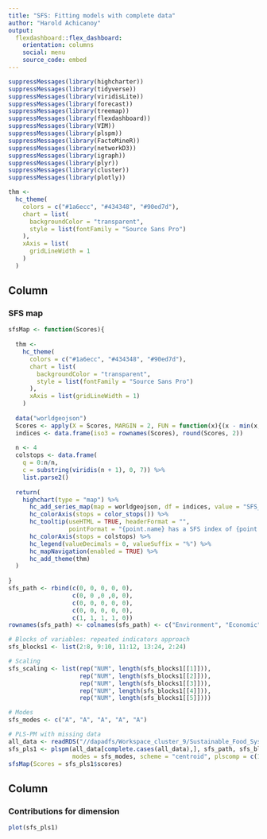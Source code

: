 ```yaml
---
title: "SFS: Fitting models with complete data"
author: "Harold Achicanoy"
output: 
  flexdashboard::flex_dashboard:
    orientation: columns
    social: menu
    source_code: embed
---
```


```r
suppressMessages(library(highcharter))
suppressMessages(library(tidyverse))
suppressMessages(library(viridisLite))
suppressMessages(library(forecast))
suppressMessages(library(treemap))
suppressMessages(library(flexdashboard))
suppressMessages(library(VIM))
suppressMessages(library(plspm))
suppressMessages(library(FactoMineR))
suppressMessages(library(networkD3))
suppressMessages(library(igraph))
suppressMessages(library(plyr))
suppressMessages(library(cluster))
suppressMessages(library(plotly))

thm <- 
  hc_theme(
    colors = c("#1a6ecc", "#434348", "#90ed7d"),
    chart = list(
      backgroundColor = "transparent",
      style = list(fontFamily = "Source Sans Pro")
    ),
    xAxis = list(
      gridLineWidth = 1
    )
  )

```

Column {data-width=600}
-----------------------------------------------------------------------

### SFS map

```r
sfsMap <- function(Scores){
  
  thm <- 
    hc_theme(
      colors = c("#1a6ecc", "#434348", "#90ed7d"),
      chart = list(
        backgroundColor = "transparent",
        style = list(fontFamily = "Source Sans Pro")
      ),
      xAxis = list(gridLineWidth = 1)
    )
  
  data("worldgeojson")
  Scores <- apply(X = Scores, MARGIN = 2, FUN = function(x){(x - min(x, na.rm = T))/(max(x, na.rm = T)-min(x, na.rm = T))}) %>% as.data.frame
  indices <- data.frame(iso3 = rownames(Scores), round(Scores, 2))
  
  n <- 4
  colstops <- data.frame(
    q = 0:n/n,
    c = substring(viridis(n + 1), 0, 7)) %>%
    list.parse2()
  
  return(
    highchart(type = "map") %>%
      hc_add_series_map(map = worldgeojson, df = indices, value = "SFS_index", joinBy = "iso3") %>%
      hc_colorAxis(stops = color_stops()) %>%
      hc_tooltip(useHTML = TRUE, headerFormat = "",
                 pointFormat = "{point.name} has a SFS index of {point.SFS_index}") %>%
      hc_colorAxis(stops = colstops) %>%
      hc_legend(valueDecimals = 0, valueSuffix = "%") %>%
      hc_mapNavigation(enabled = TRUE) %>%
      hc_add_theme(thm)
  )
  
}
sfs_path <- rbind(c(0, 0, 0, 0, 0),
                  c(0, 0 ,0 ,0, 0),
                  c(0, 0, 0, 0, 0),
                  c(0, 0, 0, 0, 0),
                  c(1, 1, 1, 1, 0))
rownames(sfs_path) <- colnames(sfs_path) <- c("Environment", "Economic", "Social", "Food_nutrition", "SFS_index")

# Blocks of variables: repeated indicators approach
sfs_blocks1 <- list(2:8, 9:10, 11:12, 13:24, 2:24)

# Scaling
sfs_scaling <- list(rep("NUM", length(sfs_blocks1[[1]])),
                    rep("NUM", length(sfs_blocks1[[2]])),
                    rep("NUM", length(sfs_blocks1[[3]])),
                    rep("NUM", length(sfs_blocks1[[4]])),
                    rep("NUM", length(sfs_blocks1[[5]])))

# Modes
sfs_modes <- c("A", "A", "A", "A", "A")

# PLS-PM with missing data
all_data <- readRDS("//dapadfs/Workspace_cluster_9/Sustainable_Food_System/all_data.RDS")
sfs_pls1 <- plspm(all_data[complete.cases(all_data),], sfs_path, sfs_blocks1, scaling = sfs_scaling, 
                  modes = sfs_modes, scheme = "centroid", plscomp = c(1,1,1,1,1), tol = 0.0000001)
sfsMap(Scores = sfs_pls1$scores)
```

Column {.tabset data-width=400}
-----------------------------------------------------------------------

### Contributions for dimension

```r
plot(sfs_pls1)
```
